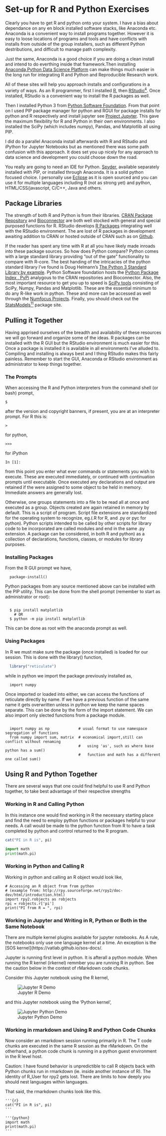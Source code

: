 # Set-up for R and Python Exercises
  
Clearly you have to get R and python onto your system. I have a bias about dependance on any en block installed software stacks, like Anaconda etc. Anaconda is a convenient way to install programs together. However it is easy to loose locations of programs and tools and have conflicts with installs from outside of the group installers, such as different Python destributions, and difficult to manage path complexity. 

Just the same, Anaconda is a good choice if you are doing a clean install and intend to do everthing inside that framework.Then installing [Anaconda,Python Data Science Platform](https://www.anaconda.com/) can make things much easier in the long run for integrating R and Python and Reproducible Research work. 

All of these sites will help you approach installs and configurations in a variety of ways. As an R programmer, first I installed [R](https://www.r-project.org/), then [RStudio^4^](https://www.rstudio.com/). Once installed, RStudio is a convenient way to install the R packages as well. 

Then I installed Python 3 from [Python Software Foundation](https://www.python.org/). From that point on I used PIP package manager for python and RGUI for package installs for python and R respectively and install jupyter see [Project Jupyter](http://jupyter.org/install). This gave the maximum flexibility for R and Python in their own environments. I also installed the SciPy (which includes numpy), Pandas, and Matplotlib all using PIP.

I did do a parallel Anaconda install afterwards with R and RStudio and iPython for Jupyter Notebooks but as mentioned there was some path confusion with this approach. It does set you up nicely for any approach to data science and development you could choose down the road.

You really are going to need an IDE for Python. [Spyder](https://www.spyder-ide.org/), available separately installed with PIP, or installed through Anaconda. It is a solid python focused choice. I personally use [Eclipse](https://www.eclipse.org/) as it is open sourced and you can use it for multiple languages including R (not as strong yet) and python, HTML/CSS/javascript, C/C++, Java and others. 


## Package Libraries

The strength of both R and Python is from their libraries. [CRAN Package  Repository](https://cran.cnr.berkeley.edu/index.html) and [Bioconnector](http://www.bioconductor.org/about/) are both well stocked with general and special purposed functions for R. RStudio develops [R Packages](https://www.rstudio.com/products/rpackages/) integrating well with the RStudio environment. The are lost of R packages in development awaiting addition to CRAN or hosted outside of CRAN such as on [Github](https://github.com/search?q=R+language).

If the reader has spent any time with R at all you have likely made inroads into these package sources. So how does Python compare? Python comes with a large standard library providing "out of the gate" functionality to compare with R-core. The best handing of the intricacies of the python standard library I've found is Doug Helmann's [The Python 3 Standard Library by example](https://amazon.com/Python-Standard-Library-Example-Developers/dp/0134291050/). Python Software foundation hosts the [Python Package Index , PyPi](https://pypi.org/) analygous to the CRAN repositories and Bioconnector. Also, the most important resource to get you up to speed is [SciPy tools](https://www.scipy.org/) consisting of SciPy, Numpy, Pandas and Matplotlib. These are the essential minimum to do any R-like work in python. These and more can be accessed as well through the [Numfocus Projects](https://numfocus.org/sponsored-projects). Finally, you should check out the [StatsModels^11^](https://www.statsmodels.org/stable/index.html) package site.

## Pulling it Together

Having apprised ourselves of the breadth and availability of these resources we will go forward and organize some of the ideas. R packages can be installed with the R GUI but the RStudio environment is much easier for this. Once a package is installed it is available in all environments I've alluded to. Compiling and installing is always best and I thing RStudio makes this fairly painless. Remember to start the GUI, Anaconda or RStudio environment as administrator to keep things together.
  
  
### The Prompts
  
When accessing the R and Python interpreters from the command shell (or bash) prompt,
```
$
```
  
after the version and copyright banners, if present, you are at an interpreter prompt.
For R this is:
```
>
```

for python,
```
>>>
```

for iPython
```
In [1]:
```

from this point you enter what ever commands or statements you wish  to execute. These are executed immediately, or continued with continuation prompts until executable. Once executed any declarations and output are retained if the were assigned to some object to be held in memory. Immediate answers are generally lost.

Otherwise, one groups statements into a file to be read all at once and executed as a group. Objects created are again retained in memory by default. This is a script of program. Script file extensions are standardized for the operating system to recognize, eg.(.R for R, and .py or pyc for python). Python scripts intended to be called by other scripts for library code to be incorporated are called modules and end in the same .py extension. A package can be considered, in both R and python) as a collection of declarations, functions, classes, or modules for library purposes.


### Installing Packages

From the R GUI prompt we have,

```
  package-install()
```

Python packages from any source mentioned above can be installed with the PIP utility. This can be done from the shell prompt (remember to start as administrator or root):

```

  $ pip install matplotlib  
    # OR
  $ python -m pip install matplotlib

```

This can be done as root with the anaconda prompt as well.

### Using Packages

In R we must make sure the package (once installed) is loaded for our session. This is done with the library() function,

```r
  library("reticulate")
```

while in python we import the package previously installed as,

```
  import numpy
```

Once imported or loaded into either, we can access the functions of reticulate directly by name. If we have a previous function of the same name it gets overwritten unless in python we keep the name spaces separate. This can be done by the form of the import statement. We can also import only slected functions from a package module.


```

  import numpy as np             # usual format to use namespace segregation of functions
  from numpy import sum, matrix  # economical import,still can conflict without renaming 
                                 #   using 'as', such as where base python has a sum()  
                                 #   function and math has a different one called sum()
```

## Using R and Python Together

There are several ways that one could find helpful to use R and Python together, to take best advantage of their respective strengths 

### Working in R and Calling Python

  In this instance one would find working in R the necessary starting place and find the need to employ python functions or packages helpful to your needs. A call would be made to the python function from R to have a task completed by python and control returned to the R program.

```r
cat("PI in R is", pi)
```

```python
import math
print(math.pi)
```

  

### Working in Python and Calling R

Working in python and calling an R object would look like,

```
# Accessing an R object from from python 
# (example from: http://rpy.sourceforge.net/rpy2/doc-dev/html/introduction.html)
import rpy2.robjects as robjects
rpi = robjects.r['pi']
print("PI from R = ", rpi)

```

### Working in Jupyter and Writing in R, Python or Both in the Same Notebook

There are multiple kernel plugins available for jupyter notebooks. As A rule, the notebooks only use one language kernel at a time. An exception is the [SOS kernel](https://vatlab.github.io/sos-docs/.

Jupyter is running first level in python. It is afterall a python module. When running the R kernel (irkernel) remmber you are running R in python. See the caution below in the contest of rMarkdown code chunks.

Consider this Jupyter notebook using the R kernel,

![Jupyter R Demo](images/JupyterRSession.png)


and this Jupyter notebook using the 'Python kernel',

![Jupyter Python Demo](images/JupyterPythonSession.png)

  
### Working in rmarkdown and Using R and Python Code Chunks

Now consider an rmarkdown session running primarily in R. The T code chunks are executed in the same R session as the rMarkdown. On the otherhand, a python code chunk is running in a python guest environment in the R level host.

Caution: I have found behavior is unpredictible to call R objects back with Python chunks run in rmarkdown (ie. inside another instance of R). The identity of R_User for rpy2 gets lost. There are limits to how deeply you should nest languages within languages.

That said, the rmarkdown chunks look like this.

```
'''{r}
cat("PI in R is", pi)
'''
```

```
'''{python}
import math
print(math.pi)
'''
```
  